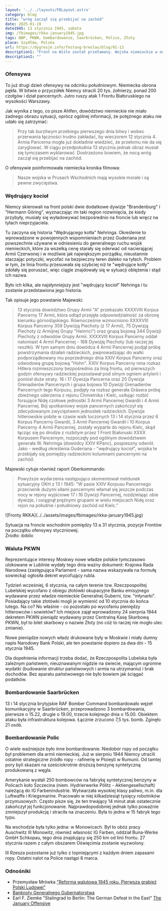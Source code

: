 ```yaml
---
layout: '../../layouts/FBLayout.astro'
category: blog
title: "wróg zaczął się przebijać na zachód"
date: 2025-01-19
date1945: 13 stycznia 1945, sobota
img: /fbimages/rkka-january1945.jpg
tags: NBP, PKWN, bombardowanie, Saarbrücken, Police, Złoty
place: Szydłów, Polska
url: https://dygresje.info/festung-breslau/blog/01-13
description1: "Front na Wiśle został przełamany. Wojska niemieckie w odwrocie. Reforma walutowa PKWN. Bombardowania Saarbrücken i Polic"
description2: ""
---
```



### Ofensywa

To już drugi dzień ofensywy na odcinku południowym. Niemiecka obrona pękła. W bitwie o przyczółek Niemcy stracili 20 tys. żołnierzy, ponad 200 czołgów i dział pancernych. Jutro ruszy atak 1 Frontu Białoruskiego na wysokości Warszawy.

Jak wynika z tego, co pisze Ahlfen, dowództwo niemieckie nie miało żadnego obrazu sytuacji, oprócz ogólnej informacji, że potężnego ataku nie udało się zatrzymać:

>Przy tak burzliwym przebiegu pierwszego dnia bitwy i wobec przerwania łączności trudno zakładać, by wieczorem 12 stycznia 4. Armia Pancerna mogła już dokładnie wiedzieć, że przełomu nie da się zaryglować. W ciągu przedpołudnia 13 stycznia jednak obraz musiał się tymczasem wyklarować. Dostrzeżono bowiem, że nocą wróg zaczął się przebijać na zachód.

O ofensywie poinformowała niemiecka kronika filmowa:
>Nasze wojska w Prusach Wschodnich mają wysokie morale i są pewne zwycięstwa.

### Wędrujący kocioł

Niemcy skierowali na front polski dwie dodatkowe dywizje "Brandenburg" i "Hermann Göring", wyznaczając im taki region rozwinięcia, że kiedy przybyły, musiały się wyładowywać bezpośrednio na froncie lub wręcz na tyłach nieprzyjaciela.

Tu zaczyna się historia "Wędrującego kotła" Nehringa. Określenie to wprowadzone w powojennych wspomnieniach przez Guderiana jest powszechnie używane w odniesieniu do generalnego ruchu wojsk niemieckich, które za wszelką cenę starały się oderwać od nacierającej Armii Czerwonej i w możliwie jak największym porządku, nieustannie staczając potyczki, wycofać na bezpieczny teren daleko na tyłach. Problem w tym, że linia frontu przesuwała się szybciej niż te "wędrujące kotły" zdołały się poruszać, więc ciągle znajdowały się w sytuacji oblężenia i stąd ich nazwa.

Było ich kilka, ale najsłynniejszy jest "wędrujący kocioł" Nehringa i tu zostanie przedstawiona jego historia.

Tak opisuje jego powstanie Majewski:

>13 stycznia dowództwo Grupy Armii "A" przekazało XXXXVIII Korpus Pancerny 17 Armii, która odtąd przejęła odpowiedzialność za obronę kierunku górnośląskiego. Równocześnie wzmocniono XXXXVIII Korpus Pancerny 359 Dywizją Piechoty (z 17 Armii), 75 Dywizją Piechoty (z Armijnej Grupy "Heinrici") oraz grupą bojową 344 Dywizji Piechoty z odwodów Grupy Armii. XXXXVIII Korpus Pancerny oddał natomiast 4 Armii Pancernej - 168 Dywizję Piechoty (lub raczej jej resztki). W tym samym dniu dowódca 4 Armii Pancernej podjął próbę powstrzymania działań radzieckich, pwprowadzając do walki podporządkowany mu poprzedniego dnia XXIV Korpus Pancerny oraz odwodową grupę bojową "Hohn". XXIV Korpus Pancerny nma rozkaz Hitlera rozmieszczony bezpośrednio za linią frontu, od pierwszych godzin ofensywy radzieckiej pozostawał pod silnym ogniem artylerii i poniósł duże straty. 16 i 17 Dywizja Pancerna oraz 20 Dywizja Grenadierów Pancernych i grupa bojowa 10 Dywizji Grenadierów Pancernych tego Korpusu, podjęły na rozkaz generała Gräsera próbę zbieżnego uderzenia z rejonu Chmielnika i Kielc, usiłując rozbić forsujące Nidę czołowe jednostki 3 Armii Pancernej Gwardii i 4 Armii Pancernej. Bój spotkaniowy wojsk pancernych zakończył się zdecydowanym zwycięstwem jednostek radzieckich. Dywizje hitlerowskie pobite w czasie walk toczonych 13 i 14 stycznia przez 6 Korpus Pancerny Gwardii, 3 Armii Pancernej Gwardii i 10 Korpus Pancerny 4 Armii Pancernej, zostały wyparte do rejonu Kielc, skąd łącząc się po drodze z rozbitym przez 1 Front Białoruski XXXX Korpusem Pancernym, rozpoczęły pod ogólnym dowództwem generała W. Nehringa (dowódcy XXIV KPanc), pospieszny odwrót. Jako - według określenia Guderiana - "wędrujący kocioł", wojska te przebijały się pomiędzy radzieckimi kolumnami pancernymi na zachód.

Majewski cytuje również raport Oberkommando:

>Powyższe wydarzenia następująco skomentował meldunek sytuacyjny OKH z 13 I 1945: "W pasie XXIV Korpusu Pancernego przeciwnik dużymi siłami pancernymi włamał się jeszcze podczas nocy w rejony wyjściowe 17 i 16 Dywizji Pancernej, rozdzielając obie dywizje, i osiągnął prężnymi grupami w wielu miejscach Nidę oraz rejon na południe i południowy zachód od Kielc."

<FBBoxImageWrapper>
![Fronty RKKA](../../assets/images/fbimages/rkka-january1945.jpg)

Sytuacja na froncie wschodnim pomiędzy 13 a 31 stycznia, pozycje Frontów na początku ofensywy styczniowej.<br />
Źródło: ibiblio
</FBBoxImageWrapper>

### Waluta PKWN

Reprezentujące interesy Moskwy nowe władze polskie tymczasowo ulokowane w Lublinie wydały tego dnia ważny dokument: Krajowa Rada Narodowa (zastępująca Parlament - sama nazwa wskazywała na formułę sowiecką) ogłosiła dekret wycofujący rubla.

Tydzień wcześniej, 6 stycznia, na całym terenie tzw. Rzeczpospolitej Lubelskiej wycofano z obiegu złotówki okupacyjne Banku emisyjnego wydawane przez władze niemieckie Generalnej Guberni, tzw. "młynarki". Posiadający takie złotówki mogli je wymienić od 10 stycznia do końca lutego. Na co? No właśnie - co pozostało po wycofaniu pieniędzy hitlerowców i sowietów? Ich miejsce zajął wprowadzony 24 sierpnia 1944 dekretem PKWN pieniądz wydawany przez Centralną Kasę Skarbową PKWN, był to bilet skarbowy o nazwie Złoty (no cóż to raczej nie mogło ulec zmianie).

Nowe pieniądze nowych władz drukowane były w Moskwie i miały dumny napis Narodowy Bank Polski, ale ten powstanie dopiero za dwa dni - 15 stycznia 1945.

Dla dopełnienia informacji trzeba dodać, że Rzeczpospolita Lubelska była zależnym państwem, nieuznawanym nigdzie na świecie, mającym ogromne wydatki (budowanie struktur państwowych i armia na utrzymaniu) i brak dochodów. Bez aparatu państwowego nie było bowiem jak ściągać podatków.

### Bombardowanie Saarbrücken

13 i 14 stycznia brytyjskie RAF Bomber Command bombardowało węzeł komunikacyjny w Saarbrücken, przeprowadzono 3 bombardowania, pierwsze o 15.22, drugie o 19.00, trzecie kolejnego dnia o 15.00. Obiektem ataku była infrastruktura kolejowa. Łącznie zrzucono 7,5 tys. bomb. Zginęło 21 osób.

### Bombardowanie Polic

O wiele ważniejsze było inne bombardowanie. Niedobór ropy od początku był problemem dla armii niemieckiej. Już w sierpniu 1944 Niemcy utracili ostatnie strategiczne źródło ropy - rafinerię w Ploiești w Rumunii. Od tamtej pory byli skazani na sześciokrotnie droższą benzynę syntetyczną produkowaną z węgla.

Amerykanie wysłali 250 bombowców na fabrykę syntetycznej benzyny w Policach koło Szczecina (niem. Hydrierwerke Pölitz - Aktiengesellschaft) należącą do IG Farbenindustrie. Wytwarzała wysokiej klasy paliwo, m.in. dla Luftwaffe i Kriegsmarine. Pracowało w niej kilkadziesiąt tysięcy robotników przymusowych. Często pisze się, że ten trwający 14 minut atak ostatecznie zakończył jej funkcjonowanie. Najprawdopodobniej jednak tylko poważnie zmniejszył produkcję i straciła na znaczeniu. Była to jedna w 15 fabryk tego typu.

Na wschodzie była tylko jedna: w Monowicach. Był to obóz pracy Auschwitz III Monowitz, również własność IG Farben, oddział Buna-Werke GmbH Schkopau, tego dnia znajdujący się 250 km od linii frontu. 27 stycznia razem z całym obszarem Oświęcimia zostanie wyzwolony.

III Rzesza pozostanie już tylko z topniejącymi z każdym dniem zapasami ropy. Ostatni nalot na Police nastąpi 8 marca.

### Odnośniki

- Przemysław Mrówka ["Reforma walutowa 1945 roku. Pierwsza grabież Polski Ludowej"](https://tytus.edu.pl/2018/10/30/reforma-walutowa-1945-roku-pierwsza-grabiez-polski-ludowej/)
- [Banknoty Generalnego Gubernatorstwa](http://generalgouvernement.pl/dokumenty-gg/banknoty-generalnego-gubernatorstwa/)
- Earl F. Ziemke "Stalingrad to Berlin: The German Defeat in the East" [The January Offensive](https://www.ibiblio.org/hyperwar/USA/USA-EF-Defeat/USA-EF-Defeat-19.html)